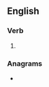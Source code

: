 ==English==

===Verb===
{{head|en|verb form}}

# {{present participle of|en|desilver|nocat=1}}

===Anagrams===
* {{anagrams|en|a=deegiilnrsv|deliverings}}